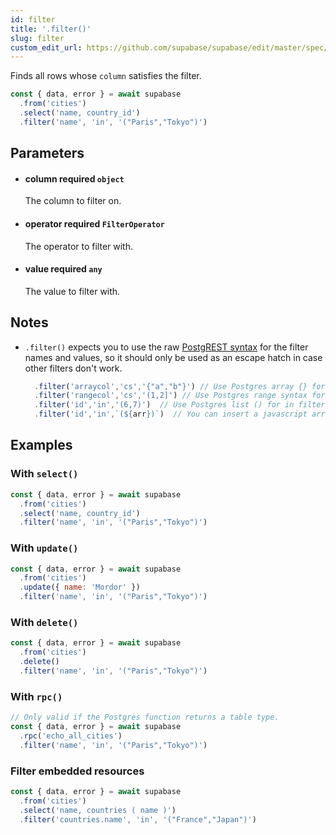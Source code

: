 ```yaml
---
id: filter
title: '.filter()'
slug: filter
custom_edit_url: https://github.com/supabase/supabase/edit/master/spec/supabase_js_v1_legacy.yml
---
```



Finds all rows whose `column` satisfies the filter.

```js
const { data, error } = await supabase
  .from('cities')
  .select('name, country_id')
  .filter('name', 'in', '("Paris","Tokyo")')
```

## Parameters

<ul className="method-list-group">
  
<li className="method-list-item">
  <h4 className="method-list-item-label">
    <span className="method-list-item-label-name">
      column
    </span>
    <span className="method-list-item-label-badge required">
      required
    </span>
    <span className="method-list-item-validation">
      <code>object</code>
    </span>
  </h4>
  <div class="method-list-item-description">

The column to filter on.

  </div>
  
</li>

<li className="method-list-item">
  <h4 className="method-list-item-label">
    <span className="method-list-item-label-name">
      operator
    </span>
    <span className="method-list-item-label-badge required">
      required
    </span>
    <span className="method-list-item-validation">
      <code>FilterOperator</code>
    </span>
  </h4>
  <div class="method-list-item-description">

The operator to filter with.

  </div>
  
</li>

<li className="method-list-item">
  <h4 className="method-list-item-label">
    <span className="method-list-item-label-name">
      value
    </span>
    <span className="method-list-item-label-badge required">
      required
    </span>
    <span className="method-list-item-validation">
      <code>any</code>
    </span>
  </h4>
  <div class="method-list-item-description">

The value to filter with.

  </div>
  
</li>

</ul>

## Notes

- `.filter()` expects you to use the raw [PostgREST syntax](https://postgrest.org/en/stable/api.html#horizontal-filtering-rows) for the filter names and values, so it should only be used as an escape hatch in case other filters don't work.
  ```js
    .filter('arraycol','cs','{"a","b"}') // Use Postgres array {} for array column and 'cs' for contains.
    .filter('rangecol','cs','(1,2]') // Use Postgres range syntax for range column.
    .filter('id','in','(6,7)')  // Use Postgres list () for in filter.
    .filter('id','in',`(${arr})`)  // You can insert a javascript array.
  ```

## Examples

### With `select()`

```js
const { data, error } = await supabase
  .from('cities')
  .select('name, country_id')
  .filter('name', 'in', '("Paris","Tokyo")')
```

### With `update()`

```js
const { data, error } = await supabase
  .from('cities')
  .update({ name: 'Mordor' })
  .filter('name', 'in', '("Paris","Tokyo")')
```

### With `delete()`

```js
const { data, error } = await supabase
  .from('cities')
  .delete()
  .filter('name', 'in', '("Paris","Tokyo")')
```

### With `rpc()`

```js
// Only valid if the Postgres function returns a table type.
const { data, error } = await supabase
  .rpc('echo_all_cities')
  .filter('name', 'in', '("Paris","Tokyo")')
```

### Filter embedded resources

```js
const { data, error } = await supabase
  .from('cities')
  .select('name, countries ( name )')
  .filter('countries.name', 'in', '("France","Japan")')
```
